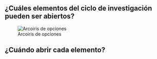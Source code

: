 ## ¿Cuáles elementos del ciclo de investigación pueden ser abiertos?


![Arcoiris de opciones](https://zenodo.org/record/1147025/files/rainbow-of-open-science-practices.png)

## ¿Cuándo abrir cada elemento?

